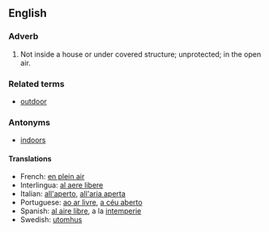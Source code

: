 ==English==
===Adverb===
#Not inside a house or under covered structure; unprotected; in the open air.
===Related terms===
*[[outdoor]]
===Antonyms===
*[[indoors]]

====Translations====
*French: [[en plein air]]
*Interlingua: [[al aere libere]]
*Italian: [[all'aperto]], [[all'aria aperta]]
*Portuguese: [[ao ar livre]], [[a céu aberto]]
*Spanish: [[al aire libre]], a la [[intemperie]]
*Swedish: [[utomhus]]